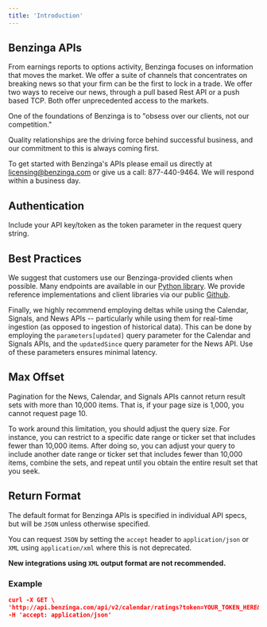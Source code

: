 ```yaml
---
title: 'Introduction'
---
```


## Benzinga APIs

From earnings reports to options activity, Benzinga focuses on information that moves the market. We offer a suite of channels that concentrates on breaking news so that your firm can be the first to lock in a trade. We offer two ways to receive our news, through a pull based Rest API or a push based TCP. Both offer unprecedented access to the markets.

One of the foundations of Benzinga is to "obsess over our clients, not our competition."

Quality relationships are the driving force behind successful business, and our commitment to this is always coming first.

To get started with Benzinga's APIs please email us directly at licensing@benzinga.com or give us a call: 877-440-9464. We will respond within a business day.

## Authentication

Include your API key/token as the token parameter in the request query string.

## Best Practices

We suggest that customers use our Benzinga-provided clients when possible. Many endpoints are available in our [Python library](/python-client). We provide reference implementations and client libraries via our public [Github](https://github.com/benzinga).

Finally, we highly recommend employing deltas while using the Calendar, Signals, and News APIs -- particularly while using them for real-time ingestion (as opposed to ingestion of historical data). This can be done by employing the `parameters[updated]` query parameter for the Calendar and Signals APIs, and the `updatedSince` query parameter for the News API. Use of these parameters ensures minimal latency.

## Max Offset

Pagination for the News, Calendar, and Signals APIs cannot return result sets with more than 10,000 items. That is, if your page size is 1,000, you cannot request page 10.

To work around this limitation, you should adjust the query size. For instance, you can restrict to a specific date range or ticker set that includes fewer than 10,000 items. After doing so, you can adjust your query to include another date range or ticker set that includes fewer than 10,000 items, combine the sets, and repeat until you obtain the entire result set that you seek.

## Return Format

The default format for Benzinga APIs is specified in individual API specs, but will be `JSON` unless otherwise specified.

You can request `JSON` by setting the `accept` header to `application/json` or `XML` using `application/xml` where this is not deprecated.

**New integrations using `XML` output format are not recommended.**

### Example

```JSON
curl -X GET \
'http://api.benzinga.com/api/v2/calendar/ratings?token=YOUR_TOKEN_HERE&ratings=Upgrades' \
-H 'accept: application/json'
```
